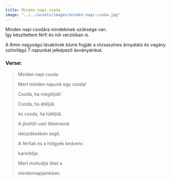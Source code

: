 ```yaml
---
title: Minden napi csoda
image: "../../assets/images/minden-napi-csoda.jpg"
---
```


Minden napi csodára mindekinek szüksége van.
<br />
Így készítettem férfi és női verzióban is.

A 8mm nagyságú lávakövek közre fogják 
a rózsaszínes árnyalatú 
és vagány színvilágú 
7 napunkat jelképező ásványainkat.
<br />

### Verse:

> Minden napi csoda
>
> Mert minden napunk egy csoda!
>
> Csoda, ha megéljük!
>
> Csoda, ha átéljük
>
> és csoda, ha túléljük.
>
> A jövőtől való félelmeink
>
> leküzdésében segít.
>
> A férfiak és a hölgyek kedvenc
>
> karkötője.
>
> Mert motiválja őket a
>
> mindennapjainkban.